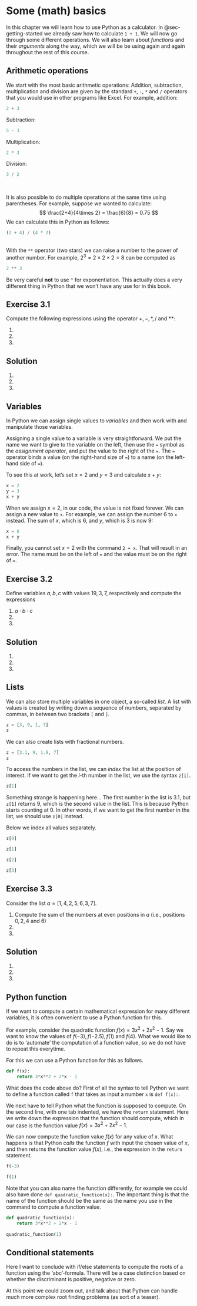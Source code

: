 # Some (math) basics {#sec-math-basics}

<link rel="preconnect" href="https://fonts.googleapis.com">
<link rel="preconnect" href="https://fonts.gstatic.com" crossorigin>
<link href="https://fonts.googleapis.com/css2?family=Fira+Mono&family=Fira+Sans&display=swap" rel="stylesheet">

In this chapter we will learn how to use Python as a calculator. In @sec-getting-started we already saw how to calculate `1 + 1`. We will now go through some different operations. We will also learn about *functions* and their *arguments* along the way, which we will be be using again and again throughout the rest of this course.

## Arithmetic operations

We start with the most basic arithmetic  operations: Addition, subtraction, multiplication and division are given by the standard `+`, `-`, `*` and `/` operators that you would use in other programs like Excel. For example, addition:
```python
2 + 3
```

Subtraction:
```python
5 - 3
```

Multiplication:
```python
2 * 3
```

Division:
```python
3 / 2
```
<br>

It is also possible to do multiple operations at the same time using
parentheses. For example, suppose we wanted to calculate: $$
\frac{2+4}{4\times 2} = \frac{6}{8} = 0.75
$$ We can calculate this in Python as follows:

```python
(2 + 4) / (4 * 2)
```
<br>
With the `**` operator (two stars) we can raise a number to the power of another number.
For example, $2^3=2\times 2\times 2 = 8$ can be computed as

```python
2 ** 3
```

Be very careful **not** to use `^` for exponentiation. This actually does a very different thing in Python that we won't have any use for in this book.


::: {.callout-tip}
# Exercise 3.1
Compute the following expressions using the operator $+, -, *, /$ and $**$:

1.
2.
3.
:::

::: {.callout-caution collapse="true"}
## Solution

1.
2.
3.

:::


## Variables 

In Python we can assign single values to *variables* and then work with and manipulate those variables.

Assigning a single value to a variable is very straightforward. We put the name we want to give to the variable on the left, then use the `=` symbol as the *assignment operator*, and put the value to the right of the `=`. The `=` operator binds a value (on the right-hand size of `=`) to a name (on the left-hand side of `=`).

To see this at work, let's set $x=2$ and $y=3$ and calculate $x+y$:
```python
x = 2
y = 3
x + y
```


When we assign $x=2$, in our code, the value is not fixed forever. We can assign a new value to `x`. For example, we can assign the number 6 to `x` instead. The sum of $x$, which is $6$, and $y$, which is $3$ is now $9$:

```python
x = 6
x + y
```

Finally, you cannot set $x=2$ with the command `2 = x`. That will result in an error. The name must be on the left of `=` and the value must be on the right of `=`.



::: {.callout-tip}
# Exercise 3.2
Define variables $a,b,c$ with values $19,3,7$, respectively and compute the expressions

1. $a \cdot b \cdot c$
2.
3.
:::

::: {.callout-caution collapse="true"}
## Solution

1.
2.
3.

:::

## Lists

We can also store multiple variables in one object, a so-called *list*. A list with values is created by writing down a sequence of numbers, separated by commas, in between two brackets `[` and `]`.

```python
z = [3, 9, 1, 7]
z
```

We can also create lists with fractional numbers.

```python
z = [3.1, 9, 1.9, 7]
z
```

To access the numbers in the list, we can *index* the list at the position of interest. If we want to get the $i$-th number in the list, we use the syntax `z[i]`.

```python
z[1]
```

Something strange is happening here... The first number in the list is $3.1$, but `z[1]` returns $9$, which is the second value in the list. This is because Python starts counting at $0$. In other words, if we want to get the first number in the list, we should use `z[0]` instead.

Below we index all values separately.

```python
z[0]
```
```python
z[1]
```
```python
z[2]
```
```python
z[3]
```


::: {.callout-tip}
# Exercise 3.3
Consider the list $a = [1,4,2,5,6,3,7]$. 

1. Compute the sum of the numbers at even positions in $a$ (i.e., positions $0,2,4$ and $6$)
2.
3.
:::

::: {.callout-caution collapse="true"}
## Solution

1.
2.
3.

:::

## Python function
If we want to compute a certain mathematical expression for many different variables, it is often convenient to use a Python function for this. 

For example, consider the quadratic function $f(x) = 3x^2 + 2x^2 -1$. Say we want to know the values of $f(-3), f(-2.5), f(1)$ and $f(4)$. What we would like to do is to 'automate' the computation of a function value, so we do not have to repeat this everytime.

For this we can use a Python function for this as follows.

```python
def f(x):
    return 3*x**2 + 2*x - 1
```


What does the code above do? First of all the syntax to tell Python we want to define a function called `f` that takes as input a number `x` is `def f(x):`. 

We next have to tell Python what the function is supposed to compute. On the second line, with one tab indented, we have the `return` statement. Here we write down the expression that the function should compute, which in our case is the function value $f(x) = 3x^2 + 2x^2 -1$.

We can now compute the function value $f(x)$ for any value of $x$. What happens is that Python *calls* the function $f$ with input the chosen value of $x$, and then returns the function value $f(x)$, i.e., the expression in the `return` statement.

```python
f(-3)
```

```python
f(1)
```

Note that you can also name the function differently, for example we could also have done `def quadratic_function(x):`. The important thing is that the name of the function should be the same as the name you use in the command to compute a function value.

```python
def quadratic_function(x):
    return 3*x**2 + 2*x - 1
    
quadratic_function(1)
```

## Conditional statements

Here I want to conclude with if/else statements to compute the roots of a function using the 'abc'-formula. There will be a case distinction based on whether the discriminant is positive, negative or zero.

At this point we could zoom out, and talk about that Python can handle much more complex root finding problems (as sort of a teaser). 

